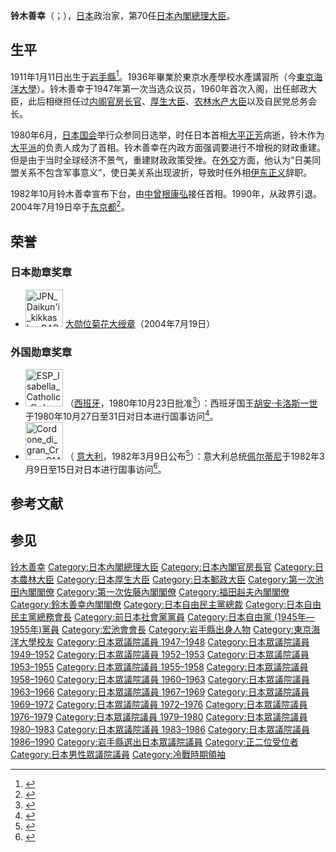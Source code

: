 {{Infobox President
|name = 鈴木 善幸
|original_name = 鈴木 善幸
|image      = File:Zenko_Suzuki_19800717.jpg
| office          = {{JPN}}第70任[[日本內閣總理大臣|內閣總理大臣]]
| term_start      = 1980年7月17日
| term_end        = 1982年11月27日
| monarch         = [[昭和天皇|昭和天皇]]
| predecessor     = [[大平正芳|大平正芳]]<br>[[伊東正義|伊東正義]]（代）
| successor       = [[中曾根康弘|中曾根康弘]]
| office1         = {{JPN}}第48任[[農林大臣|農林大臣]]
| term_start1     = 1976年12月24日
| term_end1       = 1977年11月28日
| primeminister1  = [[福田赳夫|福田赳夫]]
| predecessor1    = {{link-ja|大石武一|大石武一}}
| successor1      = [[中川一郎|中川一郎]]
| office2         = {{JPN}}第43任{{link-ja|厚生大臣|厚生大臣}}
| term_start2     = 1965年6月3日
| term_end2      = 1966年12月3日
| primeminister2  = [[佐藤榮作|佐藤榮作]]
| predecessor2    = {{link-ja|神田博|神田博}}
| successor2     = {{link-ja|坊秀男|坊秀男}}
| office3        = {{JPN}}第26任[[内閣官房長官|内閣官房長官]]
| term_start3     = 1964年7月18日
| term_end3       = 1964年11月9日
| primeminister3  = [[池田勇人|池田勇人]]
| predecessor3    = {{link-ja|黑金泰美|黒金泰美}}
| successor3      = {{link-ja|橋本登美三郎|橋本登美三郎}}
| office4         = {{JPN}}第15任{{link-ja|郵政大臣|郵政大臣}}
| term_start4     = 1960年7月19日
| term_end4       = 1960年12月8日
| primeminister4  = [[池田勇人|池田勇人]]
| predecessor4    = {{link-ja|植竹春彦|植竹春彦}}
| successor4      = {{link-ja|小金義照|小金義照}}
| office5        = {{JPN}}[[眾議院_(日本)|眾議院]]議員
| term_start5     = 1947年4月26日
| term_end5       = 1990年1月24日
|predecessor5     =新設選區
|successor5      =
|constituency5    = {{link-ja|岩手縣第1區 (中選舉區)|岩手県第1区 (中選挙区)|岩手縣第1區}}
| birth_date      = {{birth date|1911|1|11}}
| birth_place     = {{EOJ}}[[岩手縣|岩手縣]][[下閉伊郡|下閉伊郡]][[山田町|山田町]]
| death_date      = {{death date and age|2004|7|19|1911|1|11}}
| death_place     = {{JPN}}[[東京都|東京都]]
| resting_place   = {{JPN}}[[岩手縣|岩手縣]][[山田町|山田町]]龍昌寺
| spouse          = {{link-ja|鈴木幸|鈴木さち}}
| children        = [[麻生千賀子|麻生千賀子]]（三女）<br>[[鈴木俊一_(眾議院議員)|鈴木俊一]]（長子）
| relatives    =[[麻生太郎|麻生太郎]]（女婿）
| party           = （[[日本社会党|日本社会党]]→）<br />（{{link-ja|社会革新党|社会革新党}}→）<br />（[[民主自由党_(日本)|民主自由党]]→）<br />（[[自由党_(日本1950年)|自由党]]→）<br />[[自由民主党_(日本)|自由民主党]]
| alma_mater      = [[農林省|農林省]]水產講習所（現[[東京海洋大学|東京海洋大学]]）
| awards={{秘鲁太阳勋章}}
| signature       = SuzukiZ kao.png
}}
{{Japanese|japanese=鈴木 善幸|kana=すずき ぜんこう|romaji=Suzuki Zenkō}}
'''铃木善幸'''（{{jpn|j=鈴木 善幸|hg=すずき ぜんこう|rm=Suzuki Zenkō}}；{{bd|1911年|1月11日|2004年|7月19日|catIdx=Suzuki, Zenkou}}），[[日本|日本]]政治家，第70任[[日本內閣總理大臣|日本內閣總理大臣]]。
==生平==
1911年1月11日出生于[[岩手縣|岩手縣]]<ref>{{Cite web |url=http://ren.bytravel.cn/history/7/lingmushanxing.html |title=铃木善幸(日本第70任首相)-日本人物专题 |accessdate=2020-09-16 |archive-date=2020-09-16 |archive-url=https://web.archive.org/web/20200916221631/http://ren.bytravel.cn/history/7/lingmushanxing.html |dead-url=no }}</ref>。1936年畢業於東京水產學校水產講習所（今[[東京海洋大學|東京海洋大學]]）。铃木善幸于1947年第一次当选众议员，1960年首次入阁，出任邮政大臣，此后相继担任过[[内阁官房长官|内阁官房长官]]、[[厚生大臣|厚生大臣]]、[[农林水产大臣|农林水产大臣]]以及自民党总务会长。

1980年6月，[[日本国会|日本国会]]举行众参同日选举，时任日本首相[[大平正芳|大平正芳]]病逝，铃木作为[[大平派|大平派]]的负责人成为了首相。铃木善幸在内政方面强调要进行不增税的财政重建。但是由于当时全球经济不景气，重建财政政策受挫。在[[外交|外交]]方面，他认为“日美同盟关系不包含军事意义”，使日美关系出现波折，导致时任外相[[伊东正义|伊东正义]]辞职。

1982年10月铃木善幸宣布下台，由[[中曾根康弘|中曾根康弘]]接任首相。1990年，从政界引退。2004年7月19日卒于[[东京都|东京都]]<ref>{{Cite web |url=http://news.sina.com.cn/w/2004-07-20/08253134648s.shtml?from=wap |title=日本前首相铃木善幸逝世 |accessdate=2020-09-16 |archive-date=2020-09-16 |archive-url=https://web.archive.org/web/20200916234106/http://news.sina.com.cn/w/2004-07-20/08253134648s.shtml?from=wap |dead-url=no }}</ref>。

==荣誉==
===日本勋章奖章===
* [[File:JPN_Daikun'i_kikkasho_BAR.svg|60px]] [[大勋位菊花大绶章|大勋位菊花大绶章]]（2004年7月19日）

===外国勋章奖章===
* [[File:ESP_Isabella_Catholic_Order_GC.svg|60px]] {{link-es|天主教伊莎贝尔女王大十字勋章|Orden de Isabel la Católica}}（[[西班牙|西班牙]]，1980年10月23日批准<ref>{{es}}{{cite web |url=https://www.boe.es/diario_boe/txt.php?id=BOE-A-1981-14505 |title=Real Decreto 3205/1980, de 23 de octubre, por el que se concede la Gran Cruz de la Orden de Isabel la Católica a los señores que se citan. |publisher=[[西班牙国家官方公报|Boletín Oficial del Estado]] |date=1981-06-29 |accessdate=2022-01-03 |archive-date=2022-01-03 |archive-url=https://web.archive.org/web/20220103072545/https://www.boe.es/diario_boe/txt.php?id=BOE-A-1981-14505 |dead-url=no }}</ref>）：西班牙国王[[胡安·卡洛斯一世|胡安·卡洛斯一世]]于1980年10月27日至31日对日本进行国事访问<ref>{{ja}}{{cite report |title=昭和56年版わが外交の近況 |url=https://www.mofa.go.jp/mofaj/gaiko/bluebook/1981/s56-2010502.htm |publisher=外務省 |date=1981-09 |access-date=2022-01-03 |archive-date=2022-01-03 |archive-url=https://web.archive.org/web/20220103101425/https://www.mofa.go.jp/mofaj/gaiko/bluebook/1981/s56-2010502.htm |dead-url=no }}</ref>。
* [[File:Cordone_di_gran_Croce_OMRI_BAR.svg|60px]] {{link-it|意大利共和国功绩骑士大十字勋章|Ordine al merito della Repubblica Italiana}}（ [[意大利|意大利]]，1982年3月9日公布<ref>{{it}}{{cite web |url=https://www.quirinale.it/onorificenze/insigniti/16225 |title=SUZUKI Zenko |publisher=Presidenza della Repubblica |date= |accessdate=2021-08-31 |archive-date=2021-09-13 |archive-url=https://web.archive.org/web/20210913070401/https://www.quirinale.it/onorificenze/insigniti/16225 |dead-url=no }}</ref>）：意大利总统[[亚历山德罗·佩尔蒂尼|佩尔蒂尼]]于1982年3月9日至15日对日本进行国事访问<ref>{{ja}}{{cite report |title=昭和57年版わが外交の近況 |url=https://www.mofa.go.jp/mofaj/gaiko/bluebook/1982/s57-2010502.htm |publisher=外務省 |date=1982-09 |access-date=2021-09-01 |archive-date=2013-03-19 |archive-url=https://web.archive.org/web/20130319153401/http://www.mofa.go.jp//mofaj/gaiko/bluebook/1982/s57-2010502.htm |dead-url=no }}</ref>。

==参考文献==
{{Reflist}}

==参见==
{{start box}}
{{s-gov}}
{{succession box|大平正芳|[[中曾根康弘|中曾根康弘]]|{{flagicon|JPN}} [[日本內閣總理大臣|日本內閣總理大臣]]|第70任：1980年7月17日－1982年11月27日}}
{{succession box|[[大石武一|大石武一]]|[[中川一郎|中川一郎]]|{{flagicon|JPN}} [[農林水產大臣|日本農林大臣]]|第48代：1976年－1977年}}
{{succession box|[[神田博|神田博]]|[[坊秀男|坊秀男]]|{{flagicon|JPN}} [[厚生勞動大臣|日本厚生大臣]]|第43代：1965年－1966年}}
{{succession box|[[黑金泰美|黑金泰美]]|[[橋本登美三郎|橋本登美三郎]]|{{flagicon|JPN}} [[內閣官房長官|日本內閣官房長官]]|第26代：1964年}}
{{succession box|[[植竹春彥|植竹春彥]]|[[小金義照|小金義照]]|{{flagicon|JPN}} [[總務大臣|日本郵政大臣]]|第15代：1960年}}
{{s-par}}
{{succession box|[[矢尾喜三郎|矢尾喜三郎]]|[[濱地文平|濱地文平]]|{{flagicon|JPN}} [[眾議院_(日本)|日本眾議院地方行政委員長]]|1958年－1959年}}
{{s-ppo}}
{{succession box|大平正芳|中曾根康弘|[[自由民主黨總裁|自由民主黨總裁]]|第9代：1980年7月15日－1982年11月25日}}
{{succession box|橋本登美三郎<br />中曾根康弘<br />[[倉石忠雄|倉石忠雄]]|中曾根康弘<br />[[灘尾弘吉|灘尾弘吉]]<br />[[二階堂進|二階堂進]]|[[自由民主黨執行部|自由民主黨總務會長]]|第15代：1968年－1971年<br />第17代：1972年－1974年<br />第23代：1979年－1980年}}
{{succession box|大平正芳|[[宮澤喜一|宮澤喜一]]|[[宏池會|宏池會會長]]|第4代：1980年－1986年}}
{{end box}}
{{Japanese prime ministers}}
{{內閣官房長官}}
{{農林水產大臣}}
{{厚生勞動大臣}}
{{總務大臣}}
{{第一次池田內閣}}
{{第一次佐藤內閣}}
{{福田赳夫內閣}}
{{鈴木善幸內閣}}
{{自由民主黨總裁}}
{{自民總務會長}}
{{宏池會會長}}
{{Cold War figures}}
{{Authority control}}
{{DEFAULTSORT:Suzuki, Zenkou}}
[[Category:铃木善幸|]]
[[Category:日本內閣總理大臣|Category:日本內閣總理大臣]]
[[Category:日本內閣官房長官|Category:日本內閣官房長官]]
[[Category:日本農林大臣|Category:日本農林大臣]]
[[Category:日本厚生大臣|Category:日本厚生大臣]]
[[Category:日本郵政大臣|Category:日本郵政大臣]]
[[Category:第一次池田內閣閣僚|Category:第一次池田內閣閣僚]]
[[Category:第一次佐藤內閣閣僚|Category:第一次佐藤內閣閣僚]]
[[Category:福田赳夫內閣閣僚|Category:福田赳夫內閣閣僚]]
[[Category:鈴木善幸內閣閣僚|Category:鈴木善幸內閣閣僚]]
[[Category:日本自由民主黨總裁|Category:日本自由民主黨總裁]]
[[Category:日本自由民主黨總務會長|Category:日本自由民主黨總務會長]]
[[Category:前日本社會黨黨員|Category:前日本社會黨黨員]]
[[Category:日本自由黨_(1945年—1955年)黨員|Category:日本自由黨 (1945年—1955年)黨員]]
[[Category:宏池會會長|Category:宏池會會長]]
[[Category:岩手縣出身人物|Category:岩手縣出身人物]]
[[Category:東京海洋大學校友|Category:東京海洋大學校友]]
[[Category:日本眾議院議員_1947–1948|Category:日本眾議院議員 1947–1948]]
[[Category:日本眾議院議員_1949–1952|Category:日本眾議院議員 1949–1952]]
[[Category:日本眾議院議員_1952–1953|Category:日本眾議院議員 1952–1953]]
[[Category:日本眾議院議員_1953–1955|Category:日本眾議院議員 1953–1955]]
[[Category:日本眾議院議員_1955–1958|Category:日本眾議院議員 1955–1958]]
[[Category:日本眾議院議員_1958–1960|Category:日本眾議院議員 1958–1960]]
[[Category:日本眾議院議員_1960–1963|Category:日本眾議院議員 1960–1963]]
[[Category:日本眾議院議員_1963–1966|Category:日本眾議院議員 1963–1966]]
[[Category:日本眾議院議員_1967–1969|Category:日本眾議院議員 1967–1969]]
[[Category:日本眾議院議員_1969–1972|Category:日本眾議院議員 1969–1972]]
[[Category:日本眾議院議員_1972–1976|Category:日本眾議院議員 1972–1976]]
[[Category:日本眾議院議員_1976–1979|Category:日本眾議院議員 1976–1979]]
[[Category:日本眾議院議員_1979–1980|Category:日本眾議院議員 1979–1980]]
[[Category:日本眾議院議員_1980–1983|Category:日本眾議院議員 1980–1983]]
[[Category:日本眾議院議員_1983–1986|Category:日本眾議院議員 1983–1986]]
[[Category:日本眾議院議員_1986–1990|Category:日本眾議院議員 1986–1990]]
[[Category:岩手縣選出日本眾議院議員|Category:岩手縣選出日本眾議院議員]]
[[Category:正二位受位者|Category:正二位受位者]]
[[Category:日本男性眾議院議員|Category:日本男性眾議院議員]]
[[Category:冷戰時期領袖|Category:冷戰時期領袖]]
